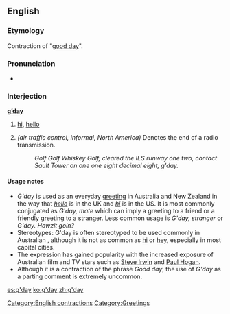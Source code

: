 ==English==

===Etymology===
Contraction of "[[good day]]".

===Pronunciation===
* {{IPA|/gəˈdeɪ/}}

===Interjection===
'''[[good|g’]][[day]]'''

# {{context|Australian|New Zealand|colloquial}} [[hi]], [[hello]]
# ''(air traffic control, informal, North America)'' Denotes the end of a radio transmission.
#: ''Golf Golf Whiskey Golf, cleared the ILS runway one two, contact Sault Tower on one one eight decimal eight, g'day.''

====Usage notes====
* ''G'day'' is used as an everyday [[greeting]] in Australia and New Zealand in the way that ''[[hello]]'' is in the UK and ''[[hi]]'' is in the US.  It is most commonly conjugated as ''G'day, mate'' which can imply a greeting to a friend or a friendly greeting to a stranger.  Less common usage is ''G'day, stranger'' or ''G'day.  Howzit goin?''
* Stereotypes: G'day is often stereotyped to be used commonly in Australian , although it is not as common as [[hi]] or [[hey]], especially in most capital cities.
* The expression has gained popularity with the increased exposure of Australian film and TV stars such as [[w:Steve Irwin|Steve Irwin]] and [[w:Paul Hogan|Paul Hogan]].
* Although it is a contraction of the phrase ''Good day'', the use of ''G'day'' as a parting comment is extremely uncommon.

[[Category:English contractions]]
[[Category:Greetings]]

[[es:g'day]]
[[ko:g'day]]
[[zh:g'day]]
